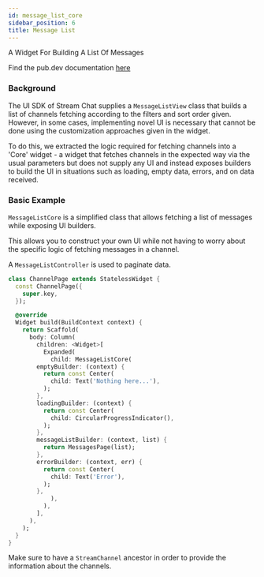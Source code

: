 ```yaml
---
id: message_list_core
sidebar_position: 6
title: Message List
---
```


A Widget For Building A List Of Messages

Find the pub.dev documentation [here](https://pub.dev/documentation/stream_chat_flutter_core/latest/stream_chat_flutter_core/MessageListCore-class.html)

### Background

The UI SDK of Stream Chat supplies a `MessageListView` class that builds a list of channels fetching
according to the filters and sort order given. However, in some cases, implementing novel UI is necessary
that cannot be done using the customization approaches given in the widget.

To do this, we extracted the logic required for fetching channels into a 'Core' widget - a widget that
fetches channels in the expected way via the usual parameters but does not supply any UI and instead
exposes builders to build the UI in situations such as loading, empty data, errors, and on data received.

### Basic Example

`MessageListCore` is a simplified class that allows fetching a list of
messages while exposing UI builders.

This allows you to construct your own UI while not having to
worry about the specific logic of fetching messages in a channel.

A `MessageListController` is used to paginate data.

```dart
class ChannelPage extends StatelessWidget {
  const ChannelPage({
    super.key,
  });

  @override
  Widget build(BuildContext context) {
    return Scaffold(
      body: Column(
        children: <Widget>[
          Expanded(
            child: MessageListCore(
        emptyBuilder: (context) {
          return const Center(
            child: Text('Nothing here...'),
          );
        },
        loadingBuilder: (context) {
          return const Center(
            child: CircularProgressIndicator(),
          );
        },
        messageListBuilder: (context, list) {
          return MessagesPage(list);
        },
        errorBuilder: (context, err) {
          return const Center(
            child: Text('Error'),
          );
        },
            ),
          ),
        ],
      ),
    );
  }
}
```

Make sure to have a `StreamChannel` ancestor in order to provide the
information about the channels.